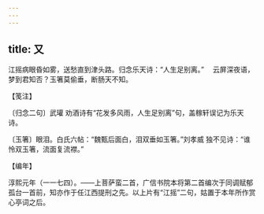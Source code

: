 ```yaml
---
---
---
```

title: 又
---







江摇病眼昏如雾，送愁直到津头路。归念乐天诗：“人生足别离。” 　云屏深夜语，梦到君知否？玉箸莫偷垂，断肠天不知。





【笺注】


〔归念二句〕武瓘 劝酒诗有“花发多风雨，人生足别离”句，盖稼轩误记为乐天诗。

〔玉箸〕眼泪。白氏六帖：“魏甄后面白，泪双垂如玉箸。”刘孝威 独不见诗：“谁怜双玉箸，流面复流襟。”





【编年】


淳熙元年（一一七四）。——上菩萨蛮二首，广信书院本将第二首编次于同调赋郁孤台一首前，知亦作于任江西提刑之先。以上片有“江摇”二句，姑置于本年所作赏心亭词之后。